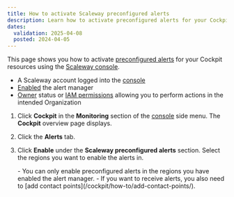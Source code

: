 ```yaml
---
title: How to activate Scaleway preconfigured alerts
description: Learn how to activate preconfigured alerts for your Cockpit resources using the Scaleway console.
dates:
  validation: 2025-04-08
  posted: 2024-04-05
---
```



This page shows you how to activate [preconfigured alerts](/cockpit/concepts/#preconfigured-alerts) for your Cockpit resources using the [Scaleway console](https://console.scaleway.com/).

<Requirements />

  - A Scaleway account logged into the [console](https://console.scaleway.com)
  - [Enabled](/cockpit/how-to/enable-alert-manager/) the alert manager
  - [Owner](/iam/concepts/#owner) status or [IAM permissions](/iam/concepts/#permission) allowing you to perform actions in the intended Organization


1. Click **Cockpit** in the **Monitoring** section of the [console](https://console.scaleway.com/) side menu. The **Cockpit** overview page displays.

2. Click the **Alerts** tab.

3. Click **Enable** under the **Scaleway preconfigured alerts** section. Select the regions you want to enable the alerts in.

    <Message type="note">
      - You can only enable preconfigured alerts in the regions you have enabled the alert manager.
      - If you want to receive alerts, you also need to [add contact points](/cockpit/how-to/add-contact-points/).
    </Message>
